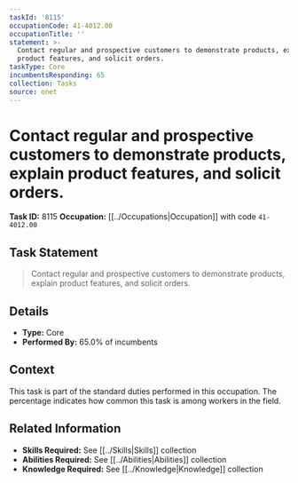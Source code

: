 ```yaml
---
taskId: '8115'
occupationCode: 41-4012.00
occupationTitle: ''
statement: >-
  Contact regular and prospective customers to demonstrate products, explain
  product features, and solicit orders.
taskType: Core
incumbentsResponding: 65
collection: Tasks
source: onet
---
```

# Contact regular and prospective customers to demonstrate products, explain product features, and solicit orders.

**Task ID:** 8115
**Occupation:** [[../Occupations|Occupation]] with code `41-4012.00`

## Task Statement

> Contact regular and prospective customers to demonstrate products, explain product features, and solicit orders.

## Details

- **Type:** Core
- **Performed By:** 65.0% of incumbents

## Context

This task is part of the standard duties performed in this occupation. The percentage indicates how common this task is among workers in the field.

## Related Information

- **Skills Required:** See [[../Skills|Skills]] collection
- **Abilities Required:** See [[../Abilities|Abilities]] collection
- **Knowledge Required:** See [[../Knowledge|Knowledge]] collection
